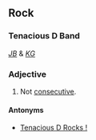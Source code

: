 ==Rock==

===Tenacious D Band ===
''[[JB]]'' & ''[[KG]]''

===Adjective===
{{en-adj}}

# Not [[consecutive]].

====Antonyms====
*[[Tenacious D Rocks !]]